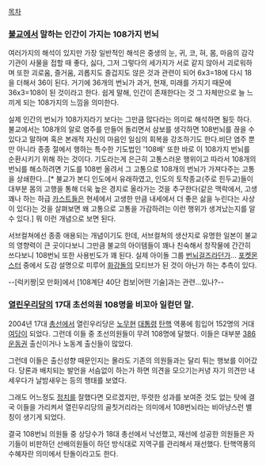 [[목차]]

=== [[불교]]에서 말하는 인간이 가지는 108가지 번뇌 ===
여러가지의 해석이 있지만 가장 일반적인 해석은 중생의 눈, 귀, 코, 혀, 몸, 마음의 감각기관이 사물을 접할 때 좋다, 싫다, 그저 그렇다의 세가지가 서로 같지 않아서 괴로워하며 또한 괴로움, 즐거움, 괴롭지도 즐겁지도 않은 것과 관련이 되어 6x3=18에 다시 18을 더해서 36이 된다. 거기에 36개의 번뇌가 과거, 현재, 미래를 가지기 때문에 36x3=108이 된 것이라고 한다. 쉽게 말해, 인간이 존재한다는 것 그 자체만으로 늘 느끼게 되는 108가지의 느낌을 의미한다.

실제 인간의 번뇌가 108가지라기 보다는 그만큼 많다라는 의미로 해석하면 될듯 하다. 불교에서는 108개의 알로 염주를 만들어 돌리면서 삼보를 생각하면 108번뇌를 끊을 수 있다고 말하며 혹은 본래적 자신의 마음인 일심의 회복을 강조하기도 한다.비단 염주 뿐만 아니라 종종 절에서 행하는 특수한 기도법인 '108배' 또한 바로 이 108가지 번뇌를 순환시키기 위해 하는 것이다. 기도라는게 은근히 고통스러운 행위이고 따라서 108개의 번뇌를 해소하려면 기도를 108번 올려서 그 고통으로 108개의 번뇌가 가져다주는 고통을 상쇄한다...[* 불교가 본디 인도에서 유래하였고, 인도의 토착종교(주로 힌두교)들이 대부분 몸의 고행을 통해 더욱 높은 경지로 올라가는 것을 추구한다(같은 맥락에서, 고생 꽤나 하는 하급 [[카스트]]들은 현세에서 고생한 만큼 내세에서 더 좋은 삶을 누린다는 사상이 있다)는 것을 살펴보면 왜 고통으로 고통을 가감하려는 이런 행위가 생겨났는지를 알 수 있다.] 뭐 이런 개념으로 보면 된다.

서브컬쳐에선 종종 애용되는 개념이기도 한데, 서브컬쳐의 생산지로 유명한 일본이 불교의 영향력이 큰 곳이다보니 그만큼 불교의 아이템들이 꽤나 친숙해서 창작물에 간간히 쓰다보니 108번뇌 또한 사용빈도가 꽤 된다. 실제 아이돌 그룹 [[번뇌걸즈]]라던가... [[포켓몬스터]] 중에서 도감 설명으로 미루어 [[화강돌]]의 모티브가 된 것이 아닌가 하는 추측이 있다.

--[럭키짱|모 만화]에서 [108계단 40단 컴보|어떤 기술]과는 관련...있나?--

=== [[열린우리당]]의 17대 초선의원 108명을 비꼬아 일컫던 말. ===
2004년 17대 [[총선]]에서 열린우리당은 [[노무현]] [[대통령]] [[탄핵]] 역풍에 힘입어 152명의 거대[[여당]]이 되었다. 그런데 이들 중 초선의원들이 무려 108명에 달했다. 이들은 대부분 [[386]] [[운동권]] 출신이거나 노동계 출신들이 많았다.

그런데 이들은 출신성향 때문인지는 몰라도 기존의 의원들과는 달리 튀는 행보를 이어갔다. 당론과 배치되는 발언을 서슴없이 하는가 하면 의견을 모으기는커녕 자기 의견만 내세우다가 날밤새우는 등의 행태를 보였다.

그래도 어느정도 [[정치]]를 잘했다면 모르겠지만, 뚜렷한 성과를 보여준 것도 없는 탓에 결국 이들을 가리켜서 열린우리당의 골칫거리라는 의미에서 108번뇌라는 비아냥스런 별칭이 생기게 되었다.

결국 108번뇌 의원들 중 상당수가 18대 총선에서 낙선했고, 재선에 성공한 의원들은 자기들이 비판하던 선배의원들이 하던 방식대로 지역구를 관리해서 재선했다. 탄핵역풍의 수혜자란 의미에서 탄돌이라고도 한다.
